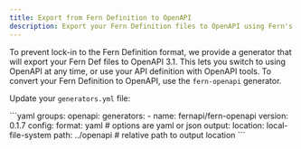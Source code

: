 ---
title: Export from Fern Definition to OpenAPI
description: Export your Fern Definition files to OpenAPI using Fern's OpenAPI generator.
---

To prevent lock-in to the Fern Definition format, we provide a generator that will export your Fern Def files to OpenAPI 3.1. 
This lets you switch to using OpenAPI at any time, or use your API definition with OpenAPI tools.
To convert your Fern Definition to OpenAPI, use the `fern-openapi` generator. 

Update your `generators.yml` file:

<CodeBlock title="generators.yml">
```yaml
groups: 
  openapi:    
    generators:
      - name: fernapi/fern-openapi
        version: 0.1.7
        config:
          format: yaml # options are yaml or json
        output:
          location: local-file-system
          path: ../openapi # relative path to output location
```
</CodeBlock>

